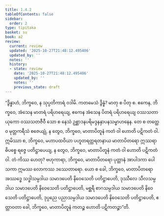 ```yaml
---
title: 1.4.2
tableOfContents: false
sidebar:
  order: 2
type: tipitaka
basket: su
book: a2
review:
  current: review
  updated: '2025-10-27T21:48:12.495406'
  updated_by: ''
  notes: ''
  history:
  - state: review
    date: '2025-10-27T21:48:12.495406'
    updated_by: ''
    notes: ''
    previous_state: draft
---
```



<ReviewStatus review={frontmatter.review} showDetails={true} />

<HypothesisAnnotation frontmatter={frontmatter} />

<DynamicBreadcrumb />

<Division number="34" book="a2" e="ch" v="15" p="63">

<Paragraph number="72" book="a2">
“ဒွိန္နာဟံ, ဘိက္ခဝေ, န သုပ္ပတိကာရံ ဝဒါမိ. ကတမေသံ ဒွိန္နံ? မာတု စ ပိတု စ. ဧကေန, ဘိက္ခဝေ, အံသေန မာတရံ ပရိဟရေယျ, ဧကေန အံသေန ပိတရံ ပရိဟရေယျ ဝဿသတာယုကော ဝဿသတဇီဝီ သော စ နေသံ ဥစ္ဆာဒနပရိမဒ္ဒနနှာပနသမ္ဗာဟနေန. တေ စ တတ္ထေဝ မုတ္တကရီသံ စဇေယျုံ, န တွေဝ, ဘိက္ခဝေ, မာတာပိတူနံ ကတံ ဝါ ဟောတိ ပဋိကတံ ဝါ. ဣမိဿာ စ, ဘိက္ခဝေ, မဟာပထဝိယာ ပဟူတရတ္တရတနာယ မာတာပိတရော ဣဿရာဓိပစ္စေ ရဇ္ဇေ ပတိဋ္ဌာပေယျ, န တွေဝ, ဘိက္ခဝေ, မာတာပိတူနံ ကတံ ဝါ ဟောတိ ပဋိကတံ ဝါ. တံ ကိဿ ဟေတု? ဗဟုကာရာ, ဘိက္ခဝေ, မာတာပိတရော ပုတ္တာနံ အာပါဒကာ ပေါသကာ ဣမဿ လောကဿ ဒဿေတာရော. ယော စ ခေါ, ဘိက္ခဝေ, မာတာပိတရော အဿဒ္ဓေ သဒ္ဓါသမ္ပဒါယ သမာဒပေတိ နိဝေသေတိ ပတိဋ္ဌာပေတိ, ဒုဿီလေ သီလသမ္ပဒါယ သမာဒပေတိ နိဝေသေတိ ပတိဋ္ဌာပေတိ, မစ္ဆရီ စာဂသမ္ပဒါယ သမာဒပေတိ နိဝေသေတိ ပတိဋ္ဌာပေတိ, ဒုပ္ပညေ ပညာသမ္ပဒါယ သမာဒပေတိ နိဝေသေတိ ပတိဋ္ဌာပေတိ, ဧတ္တာဝတာ ခေါ, ဘိက္ခဝေ, မာတာပိတူနံ ကတဉ္စ ဟောတိ ပဋိကတဉ္စာ”တိ.
</Paragraph>
</Division>